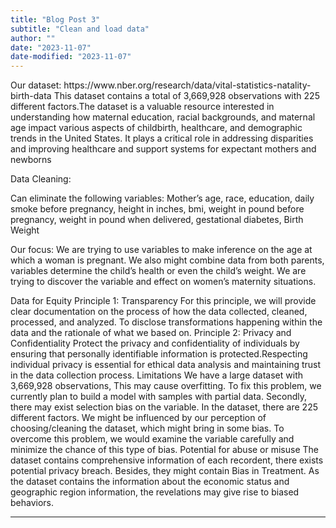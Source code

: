 ```yaml
---
title: "Blog Post 3"
subtitle: "Clean and load data"
author: ""
date: "2023-11-07"
date-modified: "2023-11-07"
---
```


Our dataset:
https://www.nber.org/research/data/vital-statistics-natality-birth-data
This dataset contains a total of 3,669,928 observations with 225 different factors.The dataset is a valuable resource interested in understanding how maternal education, racial backgrounds, and maternal age impact various aspects of childbirth, healthcare, and demographic trends in the United States. It plays a critical role in addressing disparities and improving healthcare and support systems for expectant mothers and newborns

Data Cleaning:

Can eliminate the following variables: Mother’s  age, race, education, daily smoke before pregnancy, height in inches, bmi, weight in pound before pregnancy, weight in pound when delivered, gestational diabetes, Birth Weight

Our focus: 
We are trying to use variables to make inference on the age at which a woman is pregnant. We also might combine data from both parents, variables determine the child's health or even the child's weight. We are trying to discover the variable and effect on women’s maternity situations.

Data for Equity
Principle 1: Transparency
For this principle, we will provide clear documentation on the process of how the data collected, cleaned, processed, and analyzed. To disclose transformations happening within  the data and the rationale of what we based on. 
Principle 2: Privacy and Confidentiality
Protect the privacy and confidentiality of individuals by ensuring that personally identifiable information is protected.Respecting individual privacy is essential for ethical data analysis and maintaining trust in the data collection process.
Limitations 
We have a large dataset with 3,669,928 observations, This may cause overfitting. To fix this problem, we currently plan to build a model with samples with partial data. Secondly, there may exist selection bias on the variable. In the dataset, there are 225 different factors. We might be influenced by our perception of choosing/cleaning the dataset, which might bring in some bias. To overcome this problem, we would examine the variable carefully and minimize the chance of this type of bias. 
Potential for abuse or misuse 
The dataset contains comprehensive information of each recordent, there exists potential privacy breach. Besides, they might contain Bias in Treatment. As the dataset contains the information about the economic status and geographic region information, the revelations may give rise to biased behaviors.  

---
